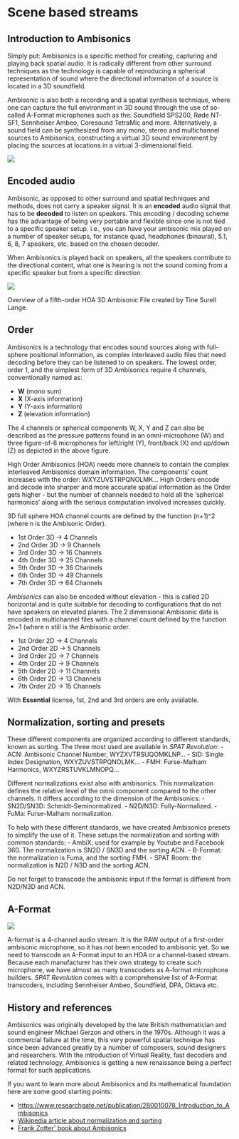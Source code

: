 # Scene based streams {#scene-based}

## Introduction to Ambisonics {#sec-scenebased-introAmbi}

Simply put: Ambisonics is a specific method for creating, capturing and playing back spatial audio. It is radically different from other surround techniques as the technology is capable of reproducing a spherical representation of sound where the directional information of a source is located in a 3D soundfield.

Ambisonic is also both a recording and a spatial synthesis technique, where one can capture the full environment in 3D sound through the use of so-called A-Format microphones such as the: Soundfield SPS200, Røde NT-SF1, Sennheiser Ambeo, Coresound TetraMic and more. Alternatively, a sound field can be synthesized from any mono, stereo and multichannel sources to Ambisonics, constructing a virtual 3D sound environment by placing the sources at locations in a virtual 3-dimensional field.

![](https://media.githubusercontent.com/media/FLUX-SE/doc_images/main/SpatR/Education/Ambisonic.png)

## Encoded audio

Ambisonic, as opposed to other surround and spatial techniques and methods, does not carry a speaker signal. It is an **encoded** audio signal that has to be **decoded** to listen on speakers. This encoding / decoding scheme has the advantage of being very portable and flexible since one is not tied to a specific speaker setup. i.e., you can have your ambisonic mix played on a number of speaker setups, for instance quad, headphones (binaural), 5.1, 6, 8, 7 speakers, etc. based on the chosen decoder.

When Ambisonics is played back on speakers, all the speakers contribute to the directional content, what one is hearing is not the sound coming from a specific speaker but from a specific direction.

![](https://media.githubusercontent.com/media/FLUX-SE/doc_images/main/SpatR/ThirdParty/ReaperHOA3DTrack.png)

:::{.callout-note}
Overview of a fifth-order HOA 3D Ambisonic File created by Tine Surell Lange.
:::

## Order

Ambisonics is a technology that encodes sound sources along with full-sphere positional information, as complex interleaved audio files that need decoding before they can be listened to on speakers. The lowest order, order 1, and the simplest form of 3D Ambisonics require 4 channels, conventionally named as:

- **W** (mono sum)
- **X** (X-axis information)
- **Y** (Y-axis information)
- **Z** (elevation information)

The 4 channels or spherical components W, X, Y and Z can also be described as the pressure patterns found in an omni-microphone (W) and three figure-of-8 microphones for left/right (Y), front/back (X) and up/down (Z) as depicted in the above figure.

High Order Ambisonics (HOA) needs more channels to contain the complex interleaved Ambisonics domain information. The components' count increases with the order: WXYZUVSTRPQNOLMK... High Orders encode and decode into sharper and more accurate spatial information as the Order gets higher - but the number of channels needed to hold all the 'spherical harmonics' along with the serious computation involved increases quickly.

3D full sphere HOA channel counts are defined by the function (n+1)^2 (where n is the Ambisonic Order).

- 1st Order 3D -> 4 Channels
- 2nd Order 3D -> 9 Channels
- 3rd Order 3D -> 16 Channels
- 4th Order 3D -> 25 Channels
- 5th Order 3D -> 36 Channels
- 6th Order 3D -> 49 Channels
- 7th Order 3D -> 64 Channels

_Ambisonics_ can also be encoded without elevation - this is called 2D horizontal and is quite suitable for decoding to configurations that do not have speakers on elevated planes. The 2 dimensional Ambisonic data is encoded in multichannel files with a channel count defined by the function 2n+1 (where n still is the Ambisonic order.

- 1st Order 2D -> 4 Channels
- 2nd Order 2D -> 5 Channels
- 3rd Order 2D -> 7 Channels
- 4th Order 2D -> 9 Channels
- 5th Order 2D -> 11 Channels
- 6th Order 2D -> 13 Channels
- 7th Order 2D -> 15 Channels

:::{.callout-warning}
 With **Essential** license, 1st, 2nd and 3rd orders are only available.
:::

## Normalization, sorting and presets

These different components are organized according to different standards, known as sorting. The three most used are available in _SPAT Revolution_:
- ACN: Ambisonic Channel Number, WYZXVTRSUQOMKLNP...
- SID: Single Index Designation, WXYZUVSTRPQNOLMK...
- FMH: Furse-Malham Harmonics, WXYZRSTUVKLMNOPQ...

Different normalizations exist also with ambisonics. This normalization defines the relative level of the omni component compared to the other channels. It differs according to the dimension of the Ambisonics:
- SN2D/SN3D: Schmidt-Seminormalized.
- N2D/N3D: Fully-Normalized.
- FuMa: Furse-Malham normalization.

To help with these different standards, we have created Ambisonics presets to simplify the use of it. These setups the normalization and sorting with common standards:
- AmbiX: used for example by Youtube and Facebook 360. The normalization is SN2D / SN3D and the sorting ACN.
- B-Format: the normalization is Fuma, and the sorting FMH.
- SPAT Room: the normalization is N2D / N3D and the sorting ACN.

:::{.callout-warning}
 Do not forget to transcode the ambisonic input if the format is different from N2D/N3D and ACN.
:::

## A-Format

![](https://media.githubusercontent.com/media/FLUX-SE/doc_images/main/SpatR/Setup/InputInspectorAFormat.png)

A-format is a 4-channel audio stream. It is the RAW output of a first-order ambisonic microphone, so it has not been encoded to ambisonic yet. So we need to transcode an A-Format input to an HOA or a channel-based stream. Because each manufacturer has their own strategy to create such microphone, we have almost as many transcoders as A-format microphone builders. _SPAT Revolution_ comes with a comprehensive list of A-Format transcoders, including Sennheiser Ambeo, Soundfield, DPA, Oktava etc.


## History and references

Ambisonics was originally developed by the late British mathematician and sound engineer Michael Gerzon and others in the 1970s. Although it was a commercial failure at the time, this very powerful spatial technique has since been advanced greatly by a number of composers, sound designers and researchers. With the introduction of Virtual Reality, fast decoders and related technology, Ambisonics is getting a new renaissance being a perfect format for such applications.

If you want to learn more about Ambisonics and its mathematical foundation here are some good starting points:

- [https://www.researchgate.net/publication/280010078_Introduction_to_Ambisonics](https://www.researchgate.net/publication/280010078_Introduction_to_Ambisonics)
- [Wikipedia article about normalization and sorting](https://en.wikipedia.org/wiki/Ambisonic_data_exchange_formats)
- [Frank Zotter' book about Ambisonics](https://link.springer.com/book/10.1007/978-3-030-17207-7)
<!--[http://flo.mur.at/writings/HOA-intro.pdf](http://flo.mur.at/writings/HOA-intro.pdf)

-->
